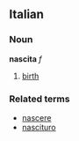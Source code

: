 ==Italian==
===Noun===
'''nascita''' ''f''

# [[birth]]

===Related terms===
*[[nascere]]
*[[nascituro]]
